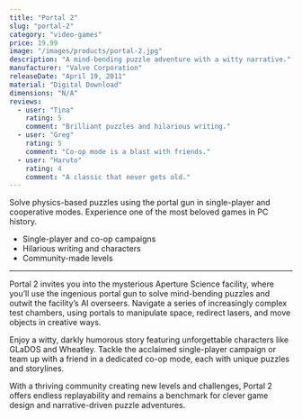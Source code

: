 ```yaml
---
title: "Portal 2"
slug: "portal-2"
category: "video-games"
price: 19.99
image: "/images/products/portal-2.jpg"
description: "A mind-bending puzzle adventure with a witty narrative."
manufacturer: "Valve Corporation"
releaseDate: "April 19, 2011"
material: "Digital Download"
dimensions: "N/A"
reviews:
  - user: "Tina"
    rating: 5
    comment: "Brilliant puzzles and hilarious writing."
  - user: "Greg"
    rating: 5
    comment: "Co-op mode is a blast with friends."
  - user: "Haruto"
    rating: 4
    comment: "A classic that never gets old."
---
```


Solve physics-based puzzles using the portal gun in single-player and cooperative modes. Experience one of the most beloved games in PC history.

- Single-player and co-op campaigns
- Hilarious writing and characters
- Community-made levels

---

Portal 2 invites you into the mysterious Aperture Science facility, where you’ll use the ingenious portal gun to solve mind-bending puzzles and outwit the facility’s AI overseers. Navigate a series of increasingly complex test chambers, using portals to manipulate space, redirect lasers, and move objects in creative ways.

Enjoy a witty, darkly humorous story featuring unforgettable characters like GLaDOS and Wheatley. Tackle the acclaimed single-player campaign or team up with a friend in a dedicated co-op mode, each with unique puzzles and storylines.

With a thriving community creating new levels and challenges, Portal 2 offers endless replayability and remains a benchmark for clever game design and narrative-driven puzzle adventures.
